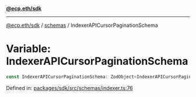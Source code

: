 [**@ecp.eth/sdk**](../../index.mdx)

***

[@ecp.eth/sdk](/sdk-reference/index.mdx) / [schemas](/sdk-reference/schemas/index.mdx) / IndexerAPICursorPaginationSchema

# Variable: IndexerAPICursorPaginationSchema

```ts
const IndexerAPICursorPaginationSchema: ZodObject<IndexerAPICursorPaginationSchemaType>;
```

Defined in: [packages/sdk/src/schemas/indexer.ts:76](https://github.com/ecp-eth/comments-monorepo/blob/main/packages/sdk/src/schemas/indexer.ts#L76)
